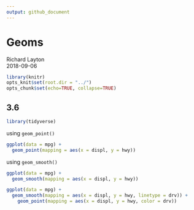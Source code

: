 ```yaml
---
output: github_document
---
```


# Geoms

Richard Layton    
2018-09-06 



```r
library(knitr)
opts_knit$set(root.dir = "../")
opts_chunk$set(echo=TRUE, collapse=TRUE)
```

## 3.6

```r
library(tidyverse)
```


using `geom_point()`

```r
ggplot(data = mpg) + 
  geom_point(mapping = aes(x = displ, y = hwy))
```

using `geom_smooth()`

```r
ggplot(data = mpg) + 
  geom_smooth(mapping = aes(x = displ, y = hwy))
```


```r
ggplot(data = mpg) + 
  geom_smooth(mapping = aes(x = displ, y = hwy, linetype = drv)) +
	geom_point(mapping = aes(x = displ, y = hwy, color = drv))
```

